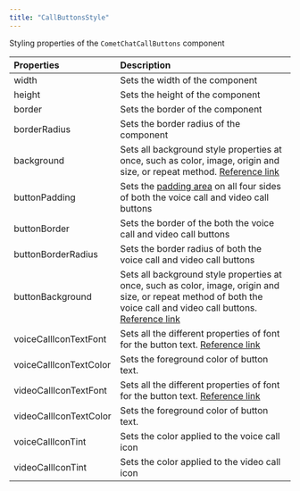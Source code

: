 ```yaml
---
title: "CallButtonsStyle"
---
```


Styling properties of the `CometChatCallButtons` component

| Properties             | Description                                                                                                                                                                                                                        |
| :---------------------- | :---------------------------------------------------------------------------------------------------------------------------------------------------------------------------------------------------------------------------------- |
| width                  | Sets the width of the component                                                                                                                                                                                                    |
| height                 | Sets the height of the component                                                                                                                                                                                                   |
| border                 | Sets the border of the component                                                                                                                                                                                                   |
| borderRadius           | Sets the border radius of the component                                                                                                                                                                                            |
| background             | Sets all background style properties at once, such as color, image, origin and size, or repeat method. [Reference link](https://developer.mozilla.org/en-US/docs/Web/CSS/background)                                               |
| buttonPadding          | Sets the [padding area](https://developer.mozilla.org/en-US/docs/Web/CSS/CSS_box_model/Introduction_to_the_CSS_box_model#padding_area) on all four sides of both the voice call and video call buttons                             |
| buttonBorder           | Sets the border of the both the voice call and video call buttons                                                                                                                                                                  |
| buttonBorderRadius     | Sets the border radius of both the voice call and video call buttons                                                                                                                                                               |
| buttonBackground       | Sets all background style properties at once, such as color, image, origin and size, or repeat method of both the voice call and video call buttons. [Reference link](https://developer.mozilla.org/en-US/docs/Web/CSS/background) |
| voiceCallIconTextFont  | Sets all the different properties of font for the button text. [Reference link](https://developer.mozilla.org/en-US/docs/Web/CSS/font)                                                                                             |
| voiceCallIconTextColor | Sets the foreground color of button text.                                                                                                                                                                                          |
| videoCallIconTextFont  | Sets all the different properties of font for the button text. [Reference link](https://developer.mozilla.org/en-US/docs/Web/CSS/font)                                                                                             |
| videoCallIconTextColor | Sets the foreground color of button text.                                                                                                                                                                                          |
| voiceCallIconTint      | Sets the color applied to the voice call icon                                                                                                                                                                                      |
| videoCallIconTint      | Sets the color applied to the video call icon                                                                                                                                                                                      |
